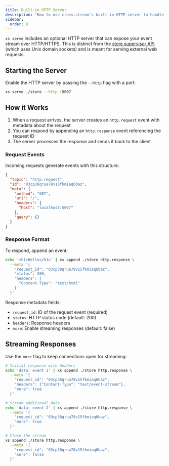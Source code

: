 ```yaml
---
title: Built-in HTTP Server
description: "How to use cross.stream's built-in HTTP server to handle web requests"
sidebar:
  order: 8
---
```


`xs serve` includes an optional HTTP server that can expose your event stream
over HTTP/HTTPS. This is distinct from the [store supervisor API](../store-api) (which uses
Unix domain sockets) and is meant for serving external web requests.

## Starting the Server

Enable the HTTP server by passing the `--http` flag with a port:

```bash
xs serve ./store --http :5007
```

## How it Works

1. When a request arrives, the server creates an `http.request` event with
   metadata about the request
2. You can respond by appending an `http.response` event referencing the request
   ID
3. The server processes the response and sends it back to the client

### Request Events

Incoming requests generate events with this structure:

```json
{
  "topic": "http.request",
  "id": "03cp38qrua78v15fkmiaq6baz",
  "meta": {
    "method": "GET",
    "uri": "/",
    "headers": {
      "host": "localhost:5007"
    },
    "query": {}
  }
}
```

### Response Format

To respond, append an event:

```bash
echo '<h1>Hello</h1>' | xs append ./store http.response \
  --meta '{
    "request_id": "03cp38qrua78v15fkmiaq6baz",
    "status": 200,
    "headers": {
      "Content-Type": "text/html"
    }
  }'
```

Response metadata fields:

- `request_id`: ID of the request event (required)
- `status`: HTTP status code (default: 200)
- `headers`: Response headers
- `more`: Enable streaming responses (default: false)

## Streaming Responses

Use the `more` flag to keep connections open for streaming:

```bash
# Initial response with headers
echo 'data: event 1' | xs append ./store http.response \
  --meta '{
    "request_id": "03cp38qrua78v15fkmiaq6baz",
    "headers": {"Content-Type": "text/event-stream"},
    "more": true
  }'

# Stream additional data
echo 'data: event 2' | xs append ./store http.response \
  --meta '{
    "request_id": "03cp38qrua78v15fkmiaq6baz",
    "more": true
  }'

# Close the stream
xs append ./store http.response \
  --meta '{
    "request_id": "03cp38qrua78v15fkmiaq6baz",
    "more": false
  }'
```
